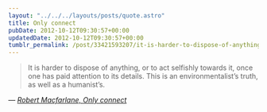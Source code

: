 ```yaml
---
layout: "../../../layouts/posts/quote.astro"
title: Only connect
pubDate: 2012-10-12T09:30:57+00:00
updatedDate: 2012-10-12T09:30:57+00:00
tumblr_permalink: /post/33421593207/it-is-harder-to-dispose-of-anything-or-to-act
---
```


> It is harder to dispose of anything, or to act selfishly towards it, once one has paid attention to its details. This is an environmentalist&rsquo;s truth, as well as a humanist&rsquo;s.

— <cite>[Robert Macfarlane, _Only connect_](https://www.theguardian.com/books/2005/mar/26/featuresreviews.guardianreview33)</cite>
